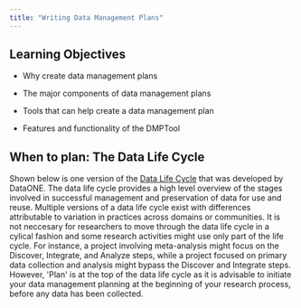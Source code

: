```yaml
---
title: "Writing Data Management Plans"
---
```


## Learning Objectives

-   Why create data management plans

-   The major components of data management plans

-   Tools that can help create a data management plan

-   Features and functionality of the DMPTool

## When to plan: The Data Life Cycle

Shown below is one version of the [Data Life Cycle](https://www.dataone.org/data-life-cycle) that was developed by DataONE. The data life cycle provides a high level overview of the stages involved in successful management and preservation of data for use and reuse. Multiple versions of a data life cycle exist with differences attributable to variation in practices across domains or communities. It is not neccesary for researchers to move through the data life cycle in a cylical fashion and some research activities might use only part of the life cycle. For instance, a project involving meta-analysis might focus on the Discover, Integrate, and Analyze steps, while a project focused on primary data collection and analysis might bypass the Discover and Integrate steps. However, \'Plan\' is at the top of the data life cycle as it is advisable to initiate your data management planning at the beginning of your research process, before any data has been collected.
